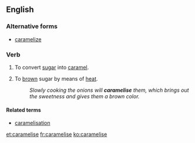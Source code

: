 ==English==

===Alternative forms===
*[[caramelize]]
===Verb===
{{en-verb|caramelises|caramelising|caramelised}}

# {{context|cooking|lang=en}} To convert [[sugar]] into [[caramel]].
# {{context|cooking|lang=en}} To [[brown]] sugar by means of [[heat]].
#:''Slowly cooking the onions will '''caramelise''' them, which brings out the sweetness and gives them a brown color.''

====Related terms====
*[[caramelisation]]

[[et:caramelise]]
[[fr:caramelise]]
[[ko:caramelise]]